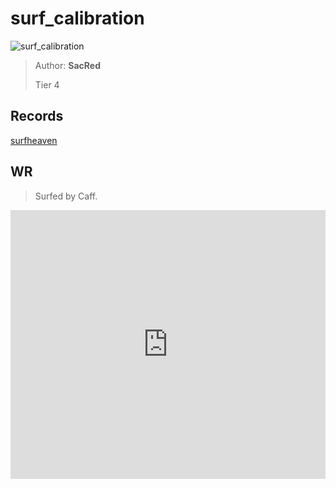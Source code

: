 
# surf_calibration

![surf_calibration](https://raw.githubusercontent.com/Sayt123/SurfMapPics/Maps-and-bonuses/csgo/surf_calibration.jpg)

> Author: **SacRed**
>
> Tier 4

## Records

[surfheaven](https://surfheaven.eu/map/surf_calibration)

## WR

> Surfed by Caff.

<iframe
width="100%"
height="430"
src="https://www.youtube.com/embed/TWJNPbzRE88"
frameborder="0"
allow="accelerometer; autoplay; clipboard-write; encrypted-media; gyroscope; picture-in-picture"
allowFullScreen
/>

```md

[Surf Timer] - Caff finished in 01:10:89 (WR -00:01:31). Improving by 00:01:76
[Surf Timer] - Caff beat the map record! Rank: 1/738

Previous WR holder: Ignis


```
                